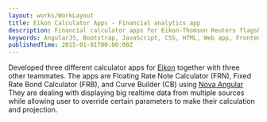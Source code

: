 ```yaml
---
layout: works/WorkLayout
title: Eikon Calculator Apps - Financial analytics app
description: Financial calculator apps for Eikon-Thomson Reuters flagship product displaying big realtime data with various customisable variables to help investor forecast their ROI.
keywords: AngularJS, Bootstrap, JavaScript, CSS, HTML, Web app, Frontend, Thomson Reuters
publishedTime: 2015-01-01T00:00:00Z
---
```


Developed three different calculator apps for [Eikon](https://eikon.thomsonreuters.com/index.html) together with three other teammates.
The apps are Floating Rate Note Calculator (FRN), Fixed Rate Bond Calculator (FRB), and Curve Builder (CB) using [Nova Angular](/works/008-nova-angular)
They are dealing with displaying big realtime data from multiple sources while allowing user to override certain parameters to
make their calculation and projection.
